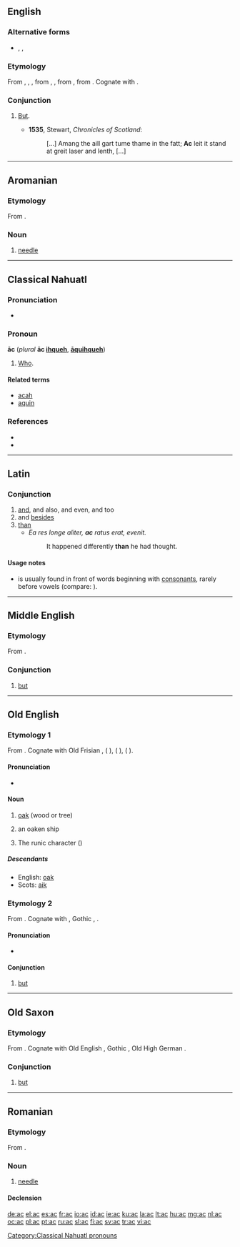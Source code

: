 {{also|Appendix:Variations of "ac"}}
==English==

===Alternative forms===
* {{l|en|oc}}, {{l|en|occ}}, {{l|en|ok}}

===Etymology===
From {{etyl|enm}}, {{term|ac|lang=enm}}, {{term|oc|lang=enm}}, from {{etyl|ang}} {{term|ac|lang=ang}}, {{term|oc||but, for, because|pos=conjunction|lang=ang}}, from {{proto|Germanic|ak||ake||auke|but, moveover|lang=en}}, from {{proto|Indo-European|h₂ewg-|to add, increase|lang=en}}. Cognate with {{etyl|de|-}} {{term|auch||pos=conjunction|lang=de}}.

===Conjunction===
{{en-conjunction}}

# {{obsolete|dialectal|Scotland}} [[but|But]].
#*'''1535''', Stewart, ''Chronicles of Scotland'':
#*: [...] Amang the aill gart tume thame in the fatt; '''Ac''' leit it stand at greit laser and lenth, [...]

----

==Aromanian==

===Etymology===
From {{etyl|la|rup}} {{term|acus|lang=la}}.

===Noun===
{{infl|rup|noun}}

# [[needle]]

----

==Classical Nahuatl==

===Pronunciation===
* {{IPA|/aːk/|lang=nci}}

===Pronoun===
'''āc''' (''plural'' '''āc [[ihqueh]]''', '''[[aquihqueh|āquihqueh]]''')

# [[who|Who]].

====Related terms====
* [[acah]]
* [[aquin]]

===References===
* {{reference-book |author=Karttunen, Frances |year=1983 |title=An Analytical Dictionary of Nahuatl |location=Austin |publisher=University of Texas Press |pages=p. 1}}
* {{reference-book |author=Lockhart, James |year=2001 |title=Nahuatl as Written: Lessons in Older Written Nahuatl, with Copious Examples and Texts |location=Stanford |publisher=Stanford University Press |pages=p. 210}}

[[Category:Classical Nahuatl pronouns]]

----

==Latin==

===Conjunction===
{{head|la|conjunction}}

# [[and]], and also, and even, and too
# and [[besides]]
# [[than]]
#* ''Ea res longe aliter, '''ac''' ratus erat, evenit.''
#*: It happened differently '''than''' he had thought.

====Usage notes====
* {{term||ac}} is usually found in front of words beginning with [[consonant]]s, rarely before vowels (compare: {{term|atque|lang=la}}).

----

==Middle English==

===Etymology===
From {{etyl|ang|enm}} {{term|ac|lang=ang}}.

===Conjunction===
{{head|enm|conjunction}}

# [[but]]

----

==Old English==

===Etymology 1===
From {{proto|Germanic|aiks|lang=ang}}. Cognate with Old Frisian {{term|ek|ēk|lang=ofs}}, {{etyl|osx|-}} {{term|ek|ēk|lang=osx}} ({{etyl|nl|-}} {{term|eik|lang=nl}}), {{etyl|goh|-}} {{term|eih|lang=goh}} ({{etyl|de|-}} {{term|Eiche|lang=de}}), {{etyl|non|-}} {{term|eik|lang=non}} ({{etyl|sv|-}} {{term|ek|lang=sv}}).

====Pronunciation====
* {{IPA|/ɑːk/|lang=ang}}

====Noun====
{{ang-noun|head=āc|g=f|plural|[[æc#Old English|{{Latinx|ǣċ}}]]}}

# [[oak]] (wood or tree)
# {{poetic|lang=ang}} an oaken ship
# The runic character {{Runr|ᚪ}} ({{IPAchar|/a/}})

=====Descendants=====
* English: [[oak]]
* Scots: [[aik]]

===Etymology 2===
From {{proto|Germanic|ak|lang=ang}}. Cognate with {{etyl|osx|-}} {{term|ac|lang=osx}}, Gothic {{term|𐌰𐌺|sc=Goth}}, {{etyl|goh|-}} {{term|oh|lang=goh}}.

====Pronunciation====
* {{IPA|/ɑk/|lang=ang}}

====Conjunction====
{{head|ang|conjunction}}

# [[but]]

----

==Old Saxon==

===Etymology===
From {{proto|Germanic|ak|lang=osx}}. Cognate with Old English {{term|ac|lang=ang}}, Gothic {{term|𐌰𐌺|sc=Goth}}, Old High German {{term|oh|lang=goh}}.

===Conjunction===
{{head|osx|conjunction}}

# [[but]]

----

==Romanian==

===Etymology===
From {{etyl|la|ro}} {{term|acus|lang=la}}.

===Noun===
{{ro-noun|n|ace}}

# [[needle]]

====Declension====
{{ro-noun-n|pl=ace|def=acul}}

[[de:ac]]
[[el:ac]]
[[es:ac]]
[[fr:ac]]
[[io:ac]]
[[id:ac]]
[[ie:ac]]
[[ku:ac]]
[[la:ac]]
[[lt:ac]]
[[hu:ac]]
[[mg:ac]]
[[nl:ac]]
[[oc:ac]]
[[pl:ac]]
[[pt:ac]]
[[ru:ac]]
[[sl:ac]]
[[fi:ac]]
[[sv:ac]]
[[tr:ac]]
[[vi:ac]]